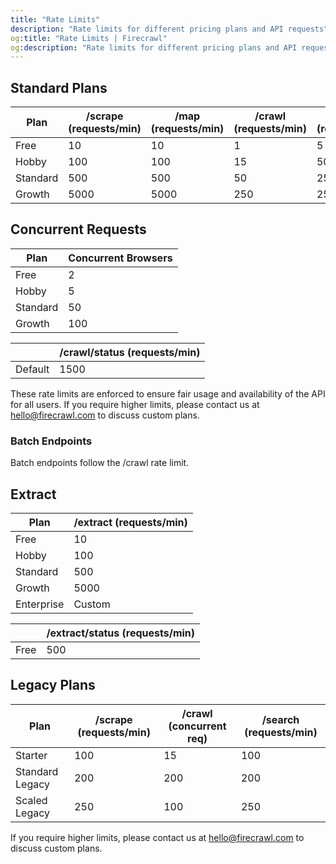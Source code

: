 ```yaml
---
title: "Rate Limits"
description: "Rate limits for different pricing plans and API requests"
og:title: "Rate Limits | Firecrawl"
og:description: "Rate limits for different pricing plans and API requests"
---
```


## Standard Plans

| Plan       | /scrape (requests/min) | /map (requests/min) | /crawl (requests/min) | /search (requests/min) |
|------------|------------------------|--------------------|-----------------------|------------------------|
| Free       | 10                     | 10                 | 1                     | 5                      |
| Hobby      | 100                    | 100                | 15                    | 50                     |
| Standard        | 500                    | 500                | 50                    | 250                    |
| Growth | 5000                   | 5000               | 250                   | 2500                   |

## Concurrent Requests

| Plan       | Concurrent Browsers |
|------------|-----------------------------|
| Free       | 2                           |
| Hobby      | 5                           |
| Standard   | 50                          |
| Growth     | 100                         |



|        | /crawl/status (requests/min) |
|------------|-----------------------------|
| Default    | 1500                         |

These rate limits are enforced to ensure fair usage and availability of the API for all users. If you require higher limits, please contact us at [hello@firecrawl.com](mailto:hello@firecrawl.com) to discuss custom plans.

### Batch Endpoints

Batch endpoints follow the /crawl rate limit.

## Extract

| Plan      | /extract (requests/min) |
|-----------|------------------------|
| Free      | 10                     |
| Hobby     | 100                    |
| Standard  | 500                    |
| Growth    | 5000                   |
| Enterprise | Custom                  |

|        | /extract/status (requests/min) |
|--------|--------------------------------|
| Free | 500                       |

## Legacy Plans

| Plan             | /scrape (requests/min) | /crawl (concurrent req) | /search (requests/min) |
|------------------|------------------------|-------------------------|------------------------|
| Starter          | 100                    | 15                      | 100                    |
| Standard Legacy  | 200                    | 200                     | 200                    |
| Scaled Legacy    | 250                    | 100                    | 250                    |

If you require higher limits, please contact us at [hello@firecrawl.com](mailto:hello@firecrawl.com) to discuss custom plans.
